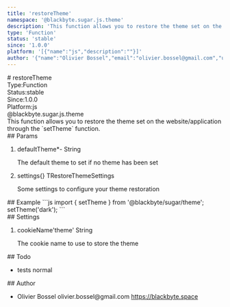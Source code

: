 ```yaml
---
title: 'restoreTheme'
namespace: '@blackbyte.sugar.js.theme'
description: 'This function allows you to restore the theme set on the website/application through the `setTheme` function.'
type: 'Function'
status: 'stable'
since: '1.0.0'
platform: '[{"name":"js","description":""}]'
author: '{"name":"Olivier Bossel","email":"olivier.bossel@gmail.com","url":"https://blackbyte.space"}'
---
```

<div class="docmap -mdx">
# restoreTheme
<div class="docmap_metas">
<div class="docmap_type"><span class="docmap_type-label">Type:</span><span class="docmap_type-value">Function</span></div>
<div class="docmap_status"><span class="docmap_status-label">Status:</span><span class="docmap_status-value -stable">stable</span></div>
<div class="docmap_since"><span class="docmap_since-label">Since:</span><span class="docmap_since-value">1.0.0</span></div>
<div class="docmap_platform"><span class="docmap_platform-label">Platform:</span><span class="docmap_platform-value -js">js</span></div>
</div>
<div class="docmap_namespace">@blackbyte.sugar.js.theme</div>
<div class="docmap_description typo-lead typo-format">
This function allows you to restore the theme set on the website/application through
the `setTheme` function.
</div>
<div class="docmap_params">
## Params
<ol class="docmap_list">
<li class="docmap_item">
<span class="docmap_name">defaultTheme<span class="docmap_required">*</span></span><span class="docmap_default">-</span> <span class="docmap_type">String</span>
<p class="docmap_description">The default theme to set if no theme has been set</p>
</li>
<li class="docmap_item">
<span class="docmap_name">settings</span><span class="docmap_default">&lcub;&rcub;</span> <span class="docmap_type">TRestoreThemeSettings</span>
<p class="docmap_description">Some settings to configure your theme restoration</p>
</li>
</ol>
</div>
<div class="docmap_examples">
## Example
<s-code language="js" header>
```js
import { setTheme } from '@blackbyte/sugar/theme';
setTheme('dark');
```
</s-code>
</div>
<div class="docmap_settings">
## Settings
<ol class="docmap_list">
<li class="docmap_item">
<span class="docmap_name">cookieName</span><span class="docmap_default">&apos;theme&apos;</span> <span class="docmap_type">String</span>
<p class="docmap_description">The cookie name to use to store the theme</p>
</li>
</ol>
</div>
<div class="docmap_todo">
## Todo
<ul class="docmap_list">
<li class="docmap_item">
<span class="docmap_description">tests</span>
<span class="docmap_priority -normal">normal</span>
</li>
</ul>
</div>
<div class="docmap_author">
## Author
<ul class="docmap_list">
<li class="docmap_item">
<span class="docmap_name">Olivier Bossel</span>
<span class="docmap_email">olivier.bossel@gmail.com</span>
<a href="https://blackbyte.space" target="_blank" class="docmap_url">https://blackbyte.space</a>
</li>
</ul>
</div>
</div>